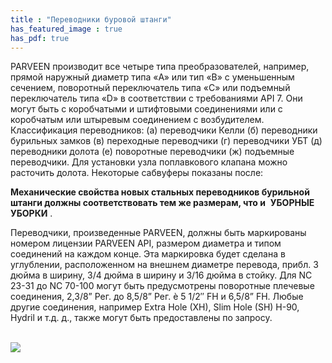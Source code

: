 ```yaml
---
title : "Переводники буровой штанги"
has_featured_image : true
has_pdf: true
---
```


PARVEEN производит все четыре типа преобразователей, например, прямой наружный диаметр типа «A» или тип «B» с уменьшенным сечением, поворотный переключатель типа «C» или подъемный переключатель типа «D» в соответствии с требованиями API 7. Они могут быть с коробчатыми и штифтовыми соединениями или с коробчатым или штыревым соединением с возбудителем. Классификация переводников: (а) переводчики Келли (б) переводники бурильных замков (в) переходные переводчики (г) переводчики УБТ (д) переводники долота (е) поворотные переводчики (ж) подъемные переводчики. Для установки узла поплавкового клапана можно расточить долота. Некоторые сабвуферы показаны после:

**Механические свойства новых стальных переводников бурильной штанги должны соответствовать тем же размерам, что и**  **УБОРНЫЕ УБОРКИ** .

Переводчики, произведенные PARVEEN, должны быть маркированы номером лицензии PARVEEN API, размером диаметра и типом соединений на каждом конце. Эта маркировка будет сделана в углублении, расположенном на внешнем диаметре перевода, прибл. 3 дюйма в ширину, 3/4 дюйма в ширину и 3/16 дюйма в стойку. Для NC 23-31 до NC 70-100 могут быть предусмотрены поворотные плечевые соединения, 2,3/8” Рег. до 8,5/8” Рег. è 5 1/2″ FH и 6,5/8” FH. Любые другие соединения, например Extra Hole (XH), Slim Hole (SH) H-90, Hydril и т.д. д., также могут быть предоставлены по запросу.

<br />
<Image src={image} />